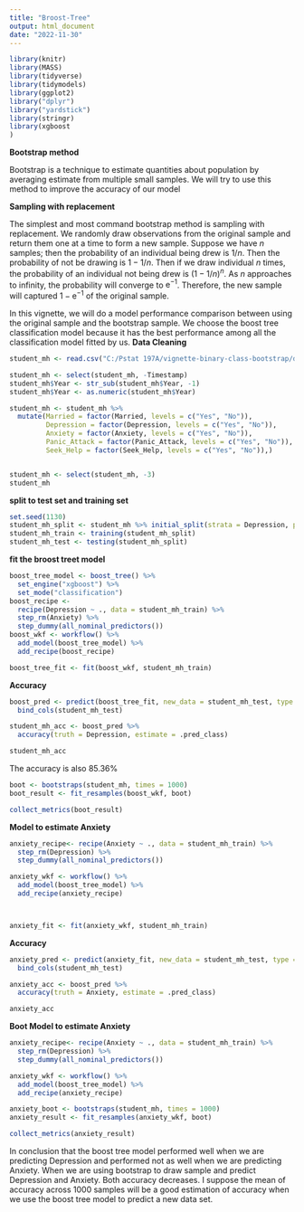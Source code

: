 ```yaml
---
title: "Broost-Tree"
output: html_document
date: "2022-11-30"
---
```


```r
library(knitr)
library(MASS)
library(tidyverse)
library(tidymodels)
library(ggplot2)
library("dplyr")
library("yardstick")
library(stringr)
library(xgboost
)
```
**Bootstrap method**

Bootstrap is a technique to estimate quantities about population by averaging estimate from multiple small samples. We will try to use this method to improve the accuracy of our model

**Sampling with replacement**

The simplest and most command bootstrap method is sampling with replacement. We randomly draw observations from the original sample and return them one at a time to form a new sample. Suppose we have $n$ samples; then the probability of an individual being drew is $1/n$. Then the probability of not be drawing is $1-1/n$. Then if we draw individual $n$ times, the probability of an individual not being drew 
is $(1-1/n)^n$. As $n$ approaches to infinity, the probability will converge to $\mathrm{e}^{-1}$. Therefore, the new sample will captured $1-\mathrm{e}^{-1}$ of the original sample.

In this vignette, we will do a model performance comparison between using the original sample and the bootstrap sample. We choose the boost tree classification model because it has the best performance among all the classification model fitted by us.
**Data Cleaning**
```r
student_mh <- read.csv("C:/Pstat 197A/vignette-binary-class-bootstrap/data/student_mental_health.csv")

student_mh <- select(student_mh, -Timestamp)
student_mh$Year <- str_sub(student_mh$Year, -1)
student_mh$Year <- as.numeric(student_mh$Year)

student_mh <- student_mh %>%
  mutate(Married = factor(Married, levels = c("Yes", "No")),
         Depression = factor(Depression, levels = c("Yes", "No")),
         Anxiety = factor(Anxiety, levels = c("Yes", "No")),
         Panic_Attack = factor(Panic_Attack, levels = c("Yes", "No")),
         Seek_Help = factor(Seek_Help, levels = c("Yes", "No")),)


student_mh <- select(student_mh, -3)
student_mh
```

**split to test set and training set**
```r
set.seed(1130)
student_mh_split <- student_mh %>% initial_split(strata = Depression, prop = 0.6)
student_mh_train <- training(student_mh_split)
student_mh_test <- testing(student_mh_split)
```

**fit the broost treet model**
```r
boost_tree_model <- boost_tree() %>%
  set_engine("xgboost") %>%
  set_mode("classification")
boost_recipe <- 
  recipe(Depression ~ ., data = student_mh_train) %>%
  step_rm(Anxiety) %>%
  step_dummy(all_nominal_predictors())
boost_wkf <- workflow() %>% 
  add_model(boost_tree_model) %>%
  add_recipe(boost_recipe)

boost_tree_fit <- fit(boost_wkf, student_mh_train)
```
**Accuracy**
```r
boost_pred <- predict(boost_tree_fit, new_data = student_mh_test, type = "class") %>% 
  bind_cols(student_mh_test) 

student_mh_acc <- boost_pred %>% 
  accuracy(truth = Depression, estimate = .pred_class)

student_mh_acc
```

The accuracy is also 85.36%


```r
boot <- bootstraps(student_mh, times = 1000)
boot_result <- fit_resamples(boost_wkf, boot)
```
```r
collect_metrics(boot_result)
```
**Model to estimate Anxiety**
```r
anxiety_recipe<- recipe(Anxiety ~ ., data = student_mh_train) %>%
  step_rm(Depression) %>%
  step_dummy(all_nominal_predictors())

anxiety_wkf <- workflow() %>% 
  add_model(boost_tree_model) %>%
  add_recipe(anxiety_recipe)



anxiety_fit <- fit(anxiety_wkf, student_mh_train)


```

**Accuracy**
```r
anxiety_pred <- predict(anxiety_fit, new_data = student_mh_test, type = "class") %>% 
  bind_cols(student_mh_test) 

anxiety_acc <- boost_pred %>% 
  accuracy(truth = Anxiety, estimate = .pred_class)

anxiety_acc
```

**Boot Model to estimate Anxiety**
```r
anxiety_recipe<- recipe(Anxiety ~ ., data = student_mh_train) %>%
  step_rm(Depression) %>%
  step_dummy(all_nominal_predictors())

anxiety_wkf <- workflow() %>% 
  add_model(boost_tree_model) %>%
  add_recipe(anxiety_recipe)

anxiety_boot <- bootstraps(student_mh, times = 1000)
anxiety_result <- fit_resamples(anxiety_wkf, boot)
```
```r
collect_metrics(anxiety_result)
```

In conclusion that the boost tree model performed well when we are predicting Depression and performed not as well when we are predicting Anxiety. When we are using bootstrap to draw sample and predict Depression and Anxiety. Both accuracy decreases. I suppose the mean of accuracy across 1000 samples will be a good estimation of accuracy when we use the boost tree model to predict a new data set. 